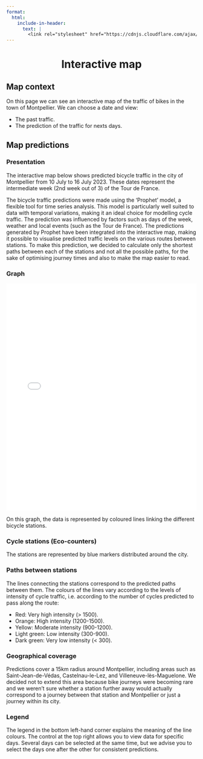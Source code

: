 ```yaml
---
format:
  html:
    include-in-header:
      text: |
        <link rel="stylesheet" href="https://cdnjs.cloudflare.com/ajax/libs/font-awesome/6.5.1/css/all.min.css">
---
```


<div style="text-align: center;">
<h1>Interactive map <i class="fas fa-map"></i></h1>
</div>

## Map context

<p class = "text"> On this page we can see an interactive map of the traffic of bikes in the town of Montpellier. We can choose a date and view: </p>

<ul class = "text"> 
    <li>The past traffic. </li>
    <li>The prediction of the traffic for nexts days. </li> 
</ul>

## Map predictions

### Presentation

<p class = "text"> The interactive map below shows predicted bicycle traffic in the city of Montpellier from 10 July to 16 July 2023. These dates represent the intermediate week (2nd week out of 3) of the Tour de France.</p>

<p class = "text"> The bicycle traffic predictions were made using the ‘Prophet’ model, a flexible tool for time series analysis. This model is particularly well suited to data with temporal variations, making it an ideal choice for modelling cycle traffic. The prediction was influenced by factors such as days of the week, weather and local events (such as the Tour de France). The predictions generated by Prophet have been integrated into the interactive map, making it possible to visualise predicted traffic levels on the various routes between stations. To make this prediction, we decided to calculate only the shortest paths between each of the stations and not all the possible paths, for the sake of optimising journey times and also to make the map easier to read. </p>

### Graph

<iframe src="/images/bike_traffic_prediction_map.html" width="100%" height="600px" frameborder="0"></iframe>

<p class = "text"> On this graph, the data is represented by coloured lines linking the different bicycle stations. </p>

### Cycle stations (Eco-counters)

<p class = "text"> The stations are represented by blue markers distributed around the city. </p>

### Paths between stations

<p class = "text">The lines connecting the stations correspond to the predicted paths between them. The colours of the lines vary according to the levels of intensity of cycle traffic, i.e. according to the number of cycles predicted to pass along the route: </p>

<ul class = "text"> 
    <li> Red: Very high intensity (> 1500). </li>
    <li> Orange: High intensity (1200-1500). </li>
    <li> Yellow: Moderate intensity (900-1200). </li>
    <li> Light green: Low intensity (300-900). </li>
    <li> Dark green: Very low intensity (< 300). </li>
</ul>

### Geographical coverage

<p class = "text"> Predictions cover a 15km radius around Montpellier, including areas such as Saint-Jean-de-Védas, Castelnau-le-Lez, and Villeneuve-lès-Maguelone. We decided not to extend this area because bike journeys were becoming rare and we weren't sure whether a station further away would actually correspond to a journey between that station and Montpellier or just a journey within its city. </p>

### Legend

<p class = "text"> The legend in the bottom left-hand corner explains the meaning of the line colours. The control at the top right allows you to view data for specific days. Several days can be selected at the same time, but we advise you to select the days one after the other for consistent predictions. </p>